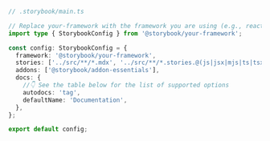 ```ts
// .storybook/main.ts

// Replace your-framework with the framework you are using (e.g., react-webpack5, vue3-vite)
import type { StorybookConfig } from '@storybook/your-framework';

const config: StorybookConfig = {
  framework: '@storybook/your-framework',
  stories: ['../src/**/*.mdx', '../src/**/*.stories.@(js|jsx|mjs|ts|tsx)'],
  addons: ['@storybook/addon-essentials'],
  docs: {
    //👇 See the table below for the list of supported options
    autodocs: 'tag',
    defaultName: 'Documentation',
  },
};

export default config;
```

